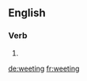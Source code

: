 
==English==

===Verb===
{{head|en}}

# {{present participle of|weet}}

[[de:weeting]]
[[fr:weeting]]